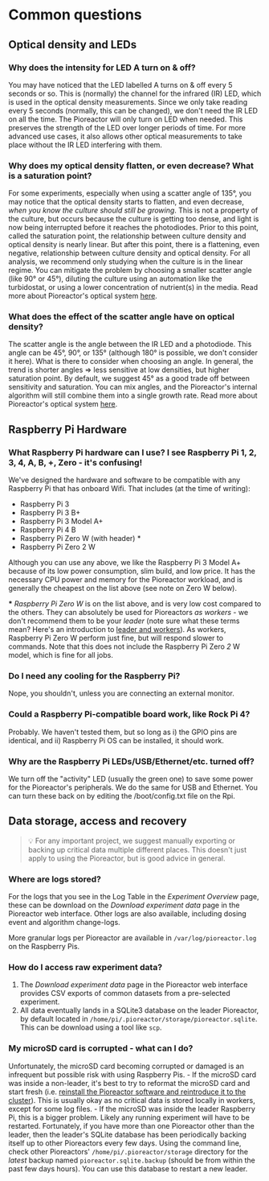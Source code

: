 
# Common questions

<TOCInline toc={toc} />

Optical density and LEDs
------------------------

### Why does the intensity for LED A turn on & off?

You may have noticed that the LED labelled A turns on & off every 5 seconds or so. This is (normally) the channel for the infrared (IR) LED, which is used in the optical density measurements. Since we only take reading every 5 seconds (normally, this can be changed), we don't need the IR LED on all the time. The Pioreactor will only turn on LED when needed. This preserves the strength of the LED over longer periods of time. For more advanced use cases, it also allows other optical measurements to take place without the IR LED interfering with them.

### Why does my optical density flatten, or even decrease? What is a saturation point?

For some experiments, especially when using a scatter angle of 135°, you may notice that the optical density starts to flatten, and even decrease, _when you know the culture should still be growing_. This is not a property of the culture, but occurs because the culture is getting too dense, and light is now being interrupted before it reaches the photodiodes. Prior to this point, called the saturation point, the relationship between culture density and optical density is nearly linear. But after this point, there is a flattening, even negative, relationship between culture density and optical density. For all analysis, we recommend only studying when the culture is in the linear regime. You can mitigate the problem by choosing a smaller scatter angle (like 90° or 45°), diluting the culture using an automation like the turbidostat, or using a lower concentration of nutrient(s) in the media. Read more about Pioreactor's optical system [here](https://pioreactor.com/blogs/pioreactor-blog/estimating-growth-rates-with-kalman-filters).

### What does the effect of the scatter angle have on optical density?

The scatter angle is the angle between the IR LED and a photodiode. This angle can be 45°, 90°, or 135°  (although 180° is possible, we don't consider it here). What is there to consider when choosing an angle. In general, the trend is shorter angles => less sensitive at low densities, but higher saturation point. By default, we suggest 45° as a good trade off between sensitivity and saturation. You can mix angles, and the Pioreactor's internal algorithm will still combine them into a single growth rate. Read more about Pioreactor's optical system [here](https://pioreactor.com/blogs/pioreactor-blog/estimating-growth-rates-with-kalman-filters).

Raspberry Pi Hardware
---------------------

### What Raspberry Pi hardware can I use? I see Raspberry Pi 1, 2, 3, 4, A, B, +, Zero - it's confusing!

We've designed the hardware and software to be compatible with any Raspberry Pi that has onboard Wifi. That includes (at the time of writing):

*   Raspberry Pi 3
*   Raspberry Pi 3 B+
*   Raspberry Pi 3 Model A+
*   Raspberry Pi 4 B
*   Raspberry Pi Zero W (with header) \*
*   Raspberry Pi Zero 2 W

Although you can use any above, we like the Raspberry Pi 3 Model A+ because of its low power consumption, slim build, and low price. It has the necessary CPU power and memory for the Pioreactor workload, and is generally the cheapest on the list above (see note on Zero W below).

**\*** _Raspberry Pi Zero W_ is on the list above, and is very low cost compared to the others. They can absolutely be used for Pioreactors _as workers_ - we don't recommend them to be your _leader_ (note sure what these terms mean? Here's an introduction to [leader and workers](/user_guide/Creating%20a%20Pioreactor%20cluster)). As workers, Raspberry Pi Zero W perform just fine, but will respond slower to commands. Note that this does not include the Raspberry Pi Zero _2_ W model, which is fine for all jobs.

### Do I need any cooling for the Raspberry Pi?

Nope, you shouldn't, unless you are connecting an external monitor.

### Could a Raspberry Pi-compatible board work, like Rock Pi 4?

Probably. We haven't tested them, but so long as i) the GPIO pins are identical, and ii) Raspberry Pi OS can be installed, it should work.

### Why are the Raspberry Pi LEDs/USB/Ethernet/etc. turned off?

We turn off the "activity" LED (usually the green one) to save some power for the Pioreactor's peripherals. We do the same for USB and Ethernet. You can turn these back on by editing the /boot/config.txt file on the Rpi.

Data storage, access and recovery
---------------------------------

> 💡 For any important project, we suggest manually exporting or backing up critical data multiple different places. This doesn't just apply to using the Pioreactor, but is good advice in general.

### Where are logs stored?

For the logs that you see in the Log Table in the _Experiment Overview_ page, these can be download on the _Download experiment data_ page in the Pioreactor web interface. Other logs are also available, including dosing event and algorithm change-logs.

More granular logs per Pioreactor are available in `/var/log/pioreactor.log` on the Raspberry Pis.

### How do I access raw experiment data?

1.  The _Download experiment data_ page in the Pioreactor web interface provides CSV exports of common datasets from a pre-selected experiment.
2.  All data eventually lands in a SQLite3 database on the leader Pioreactor, by default located in `/home/pi/.pioreactor/storage/pioreactor.sqlite`. This can be download using a tool like `scp`.

### My microSD card is corrupted - what can I do?

Unfortunately, the microSD card becoming corrupted or damaged is an infrequent but possible risk with using Raspberry Pis. - If the microSD card was inside a non-leader, it's best to try to reformat the microSD card and start fresh (i.e. [reinstall the Pioreactor software and reintroduce it to the cluster](/user_guide/Raspberry%20Pi%20set%20up%20and%20software%20installation#adding-workers-to-your-cluster)). This is usually okay as no critical data is stored locally in workers, except for some log files. - If the microSD was inside the leader Raspberry Pi, this is a bigger problem. Likely any running experiment will have to be restarted. Fortunately, if you have more than one Pioreactor other than the leader, then the leader's SQLite database has been periodically backing itself up to other Pioreactors every few days. Using the command line, check other Pioreactors' `/home/pi/.pioreactor/storage` directory for the _latest_ backup named `pioreactor.sqlite.backup` (should be from within the past few days hours). You can use this database to restart a new leader.